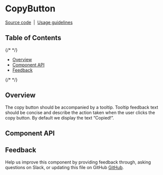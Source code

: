 
<Meta isTemplate />

# CopyButton

[Source code](https://github.com/carbon-design-system/carbon/tree/main/packages/react/src/components/CopyButton)
&nbsp;|&nbsp;
[Usage guidelines](https://www.carbondesignsystem.com/patterns/common-actions/#copy)

## Table of Contents

{/* <!-- START doctoc generated TOC please keep comment here to allow auto update --> <!-- DON'T EDIT THIS SECTION, INSTEAD RE-RUN doctoc TO UPDATE --> */}

- [Overview](#overview)
- [Component API](#component-api)
- [Feedback](#feedback)

{/* <!-- END doctoc generated TOC please keep comment here to allow auto update --> */}

## Overview

The copy button should be accompanied by a tooltip. Tooltip feedback text should
be concise and describe the action taken when the user clicks the copy button.
By default we display the text “Copied!”.

<Canvas of={CopyButtonStories.Playground} />

## Component API

<ArgTypes />

## Feedback

Help us improve this component by providing feedback through, asking questions
on Slack, or updating this file on GitHub
[GitHub](https://github.com/carbon-design-system/carbon/edit/main/packages/react/src/components/CopyButton/CopyButton.mdx).
